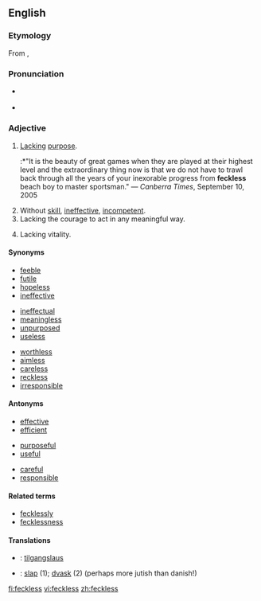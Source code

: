 ==English==

===Etymology===
From {{Sco.}}, {{term|feck||effect}}

===Pronunciation===
* {{a|RP|US}} {{IPA|/ˈfɛkləs/|/ˈfɛklɪs/}}
* {{audio|en-us-feckless.ogg|Audio (US)}}

===Adjective===
{{en-adj}}  {{UK}}

# [[lack|Lack]]ing [[purpose]].
#:*"It is the beauty of great games when they are played at their highest level and the extraordinary thing now is that we do not have to trawl back through all the years of your inexorable progress from '''feckless''' beach boy to master sportsman." &mdash; ''Canberra Times'', September 10, 2005
# Without [[skill]], [[ineffective]], [[incompetent]].
# Lacking the courage to act in any meaningful way.
# {{archaic}} Lacking vitality.

====Synonyms====
{{top3}}
* [[feeble]]
* [[futile]]
* [[hopeless]]
* [[ineffective]]
{{mid3}}
* [[ineffectual]]
* [[meaningless]]
* [[unpurposed]]
* [[useless]]
{{mid3}}
* [[worthless]]
* [[aimless]]
* [[careless]]
* [[reckless]]
* [[irresponsible]]
{{bottom}}

====Antonyms====
{{top3}}
* [[effective]]
* [[efficient]]
{{mid3}}
* [[purposeful]]
* [[useful]]
{{mid3}}
* [[careful]]
* [[responsible]]
{{bottom}}

====Related terms====
* [[fecklessly]]
* [[fecklessness]]

====Translations====
{{trans-top|lacking purpose}}
*{{ttbc|Icelandic}}: [[tilgangslaus]]
{{trans-mid}}
{{trans-bottom}}

{{trans-top|without skill, ineffective}}
{{trans-mid}}
{{trans-bottom}}

{{trans-top|lacking vitality}}
{{trans-mid}}
{{trans-bottom}}

{{trans-top|lacking the courage to act in any meaningful way}}
{{trans-mid}}
{{trans-bottom}}

{{checktrans-top}}
*{{ttbc|Danish}}: [[slap]] (1); [[dvask]] (2) (perhaps more jutish than danish!)
{{checktrans-bottom}}

[[fi:feckless]]
[[vi:feckless]]
[[zh:feckless]]